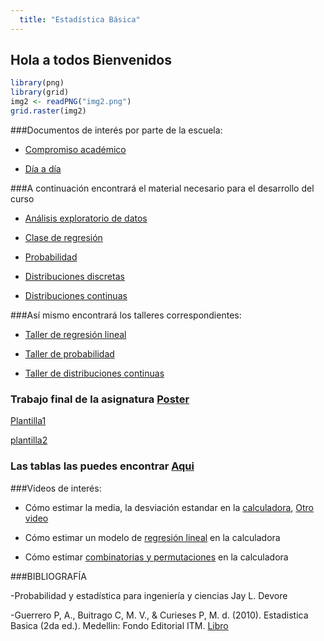```yaml
---
  title: "Estadística Básica"
---
```


## Hola a todos Bienvenidos 


```r
library(png)
library(grid)
img2 <- readPNG("img2.png")
grid.raster(img2)
```

###Documentos de interés por parte de la escuela:

- [Compromiso académico](https://github.com/estadisticaITM/repositorioprueba/blob/master/compromiso.pdf)

- [Día a día](https://github.com/estadisticaITM/repositorioprueba/blob/master/DIA-%20DIA_ESTADISTICA_BASICA_2017-2oficial%20adriana%20guerrero.pdf)


###A continuación encontrará el material necesario para el desarrollo del curso

- [Análisis exploratorio de datos](https://github.com/estadisticaITM/estadisticaITM.github.io/blob/master/Presentaci%C3%B3n%20del%20curso%20estad%C3%ADstica%20basica2.pdf)

- <a href="resión_lineal_básica.html" target="_blank"> Clase de regresión</a>

- [Probabilidad](https://github.com/estadisticaITM/repositoriodeprueba/blob/master/Probabilidad.pdf)

- [Distribuciones discretas](https://github.com/estadisticaITM/repositoriodeprueba/blob/master/ITM_VAD_EBX.pdf)

- [Distribuciones continuas](https://github.com/estadisticaITM/repositoriodeprueba/blob/master/FUNCIONES%20DE%20DISTRIBUCI%C3%93N%20DE%20PROBABILIDAD%20CONTINUAS.pdf)


###Así mismo encontrará los talleres correspondientes:


- [Taller de regresión lineal](https://github.com/estadisticaITM/repositoriodeprueba/blob/master/taller%20de%20regresi%C3%B3n%20lineal%20simple.pdf)

- [Taller de probabilidad](https://github.com/estadisticaITM/repositoriodeprueba/blob/master/taller%20de%20probabilidad.pdf)

- [Taller de distribuciones continuas](https://github.com/estadisticaITM/repositoriodeprueba/blob/master/taller%20de%20distribuciones%20continuas.pdf)

### Trabajo final de la asignatura [Poster](https://github.com/estadisticaITM/estadisticaITM.github.io/blob/master/Poster%20de%20estad%C3%ADstica%20descriptiva.pdf)
[Plantilla1](https://github.com/estadisticaITM/repositorioprueba/blob/master/plantilla%20poster.pptx)

[plantilla2](https://github.com/estadisticaITM/repositorioprueba/blob/master/posterzul.pptx)


### Las tablas las puedes encontrar [Aqui](https://github.com/estadisticaITM/repositorioprueba/blob/master/tabla%20de%20diferentes%20probabilidades.pdf)

###Videos de interés:

- Cómo estimar la media, la desviación estandar en la [calculadora](https://www.youtube.com/watch?v=4eXrcn6QLgs), [Otro video](https://www.youtube.com/watch?v=6jqoucoas8Y)

- Cómo estimar un modelo de [regresión lineal](https://www.youtube.com/watch?v=4_WO31Dapv0) en la calculadora

- Cómo estimar [combinatorias y permutaciones](https://www.youtube.com/watch?v=q0TNGY2xMrM) en la calculadora




###BIBLIOGRAFÍA



-Probabilidad y estadística para ingeniería y ciencias Jay L. Devore

-Guerrero P, A., Buitrago C, M. V., & Curieses P, M. d. (2010). Estadistica Basica (2da ed.). Medellin: Fondo Editorial ITM. [Libro](https://github.com/estadisticaITM/estadisticaITM.github.io/blob/master/Estadistica%20basica%202010%20%20libro.pdf)


